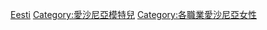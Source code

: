 {{Commonscat|Female models from Estonia}}

[[Category:各國女性模特兒|Eesti]]
[[Category:愛沙尼亞模特兒|Category:愛沙尼亞模特兒]]
[[Category:各職業愛沙尼亞女性|Category:各職業愛沙尼亞女性]]